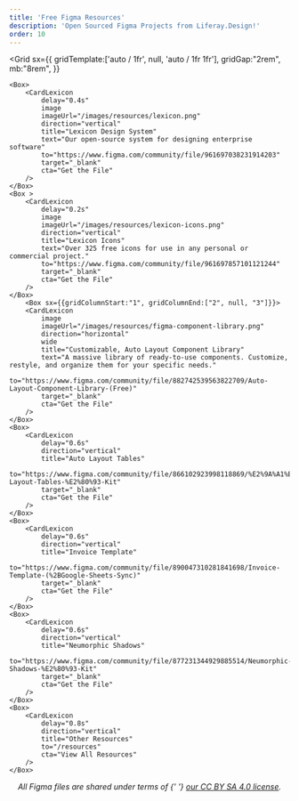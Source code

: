 ```yaml
---
title: 'Free Figma Resources'
description: 'Open Sourced Figma Projects from Liferay.Design!'
order: 10
---
```



<Grid
	sx={{
		gridTemplate:['auto / 1fr', null, 'auto / 1fr 1fr'],
		gridGap:"2rem",
		mb:"8rem",
	}}
>
	<Box>
		<CardLexicon
			delay="0.4s"
			image
			imageUrl="/images/resources/lexicon.png"
			direction="vertical"
			title="Lexicon Design System"
			text="Our open-source system for designing enterprise software"
			to="https://www.figma.com/community/file/961697038231914203"
			target="_blank"
			cta="Get the File"
		/>
	</Box>
	<Box >
		<CardLexicon
			delay="0.2s"
			image
			imageUrl="/images/resources/lexicon-icons.png"
			direction="vertical"
			title="Lexicon Icons"
			text="Over 325 free icons for use in any personal or commercial project."
			to="https://www.figma.com/community/file/961697857101121244"
			target="_blank"
			cta="Get the File"
		/>
	</Box>
		<Box sx={{gridColumnStart:"1", gridColumnEnd:["2", null, "3"]}}>
		<CardLexicon
			image
			imageUrl="/images/resources/figma-component-library.png"
			direction="horizontal"
			wide
			title="Customizable, Auto Layout Component Library"
			text="A massive library of ready-to-use components. Customize, restyle, and organize them for your specific needs."
			to="https://www.figma.com/community/file/882742539563822709/Auto-Layout-Component-Library-(Free)"
			target="_blank"
			cta="Get the File"
		/>
	</Box>
	<Box>
		<CardLexicon
			delay="0.6s"
			direction="vertical"
			title="Auto Layout Tables"
			to="https://www.figma.com/community/file/866102923998118869/%E2%9A%A1%EF%B8%8FAuto-Layout-Tables-%E2%80%93-Kit"
			target="_blank"
			cta="Get the File"
		/>
	</Box>
	<Box>
		<CardLexicon
			delay="0.6s"
			direction="vertical"
			title="Invoice Template"
			to="https://www.figma.com/community/file/890047310281841698/Invoice-Template-(%2BGoogle-Sheets-Sync)"
			target="_blank"
			cta="Get the File"
		/>
	</Box>
	<Box>
		<CardLexicon
			delay="0.6s"
			direction="vertical"
			title="Neumorphic Shadows"
			to="https://www.figma.com/community/file/877231344929885514/Neumorphic-Shadows-%E2%80%93-Kit"
			target="_blank"
			cta="Get the File"
		/>
	</Box>
	<Box>
		<CardLexicon
			delay="0.8s"
			direction="vertical"
			title="Other Resources"
			to="/resources"
			cta="View All Resources"
		/>
	</Box>
</Grid>

<span style="text-align: center; display: inherit; font-style: italic;">
	All Figma files are shared under terms of&nbsp;{' '}
	<a href="/resources/license">our CC BY SA 4.0 license</a>.
</span>
